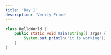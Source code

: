 ```yaml
---
title: 'Day 1'
description: 'Verify Prime'
---
```


```java HelloWorld.java
class HelloWorld {
    public static void main(String[] args) {
        System.out.println("it is working");
    }
}
```